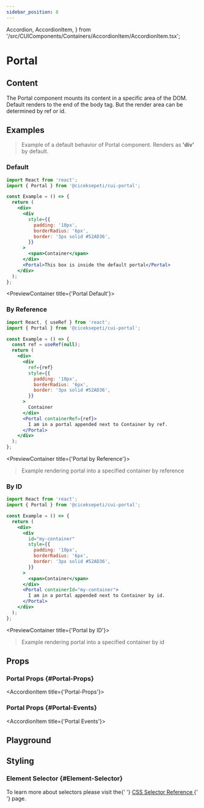 ```yaml
---
sidebar_position: 8
---
```



  Accordion,
  AccordionItem,
} from '/src/CUIComponents/Containers/AccordionItem/AccordionItem.tsx';


# Portal

<HeaderTableContainer data={portal} />

## Content

<InfoContainer>
  The Portal component mounts its content in a specific area of the DOM. Default renders to the end of the body tag. But the render area can be determined by ref or id.
</InfoContainer>

## Examples

> Example of a default behavior of Portal component. Renders as **'div'** by default.

### Default

```jsx
import React from 'react';
import { Portal } from '@ciceksepeti/cui-portal';

const Example = () => {
  return (
    <div>
      <div
        style={{
          padding: '10px',
          borderRadius: '6px',
          border: '3px solid #52AD36',
        }}
      >
        <span>Container</span>
      </div>
      <Portal>This box is inside the default portal</Portal>
    </div>
  );
};
```

<PreviewContainer title={'Portal Default'}>
  <CUIPortalDefault />
</PreviewContainer>

### By Reference

```jsx
import React, { useRef } from 'react';
import { Portal } from '@ciceksepeti/cui-portal';

const Example = () => {
  const ref = useRef(null);
  return (
    <div>
      <div
        ref={ref}
        style={{
          padding: '10px',
          borderRadius: '6px',
          border: '3px solid #52AD36',
        }}
      >
        Container
      </div>
      <Portal containerRef={ref}>
        I am in a portal appended next to Container by ref.
      </Portal>
    </div>
  );
};
```

<PreviewContainer title={'Portal by Reference'}>

> Example rendering portal into a specified container by reference

  <CUIPortalReference />
</PreviewContainer>

### By ID

```jsx
import React from 'react';
import { Portal } from '@ciceksepeti/cui-portal';

const Example = () => {
  return (
    <div>
      <div
        id="my-container"
        style={{
          padding: '10px',
          borderRadius: '6px',
          border: '3px solid #52AD36',
        }}
      >
        <span>Container</span>
      </div>
      <Portal containerId="my-container">
        I am in a portal appended next to Container by id.
      </Portal>
    </div>
  );
};
```

<PreviewContainer title={'Portal by ID'}>

> Example rendering portal into a specified container by id

  <CUIPortalId />
</PreviewContainer>

## Props

<Accordion className="accordion" defaultIndexes={[0]} single={false}>

### Portal Props {#Portal-Props}

<AccordionItem title={'Portal-Props'}>

  <PropTable tableData={portal.portalProps} />
</AccordionItem >

### Portal Props {#Portal-Events}

<AccordionItem title={'Portal Events'}>

  <EventTable tableData={portal.portalEvents} />
</AccordionItem >

</Accordion>

## Playground

<Playground urls={portal.sandboxUrls} />

## Styling

### Element Selector {#Element-Selector}

<AdmonitionContainer type="tip">
  To learn more about selectors please visit the{' '}
  <a href="https://www.w3schools.com/cssref/css_selectors.asp">
    CSS Selector Reference
  </a>{' '}
  page.
</AdmonitionContainer>

<StylingTable tableData={portal.portalStylingTable} />
